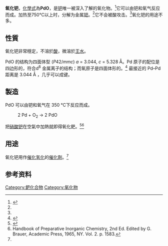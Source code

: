 {{chembox
| verifiedrevid = 402517651
| ImageFile =PdOxide.jpg
|   ImageSize =
|   ImageName =
| IUPACName = 
|   OtherNames = 氧化鈀（II）
| Section1 = {{Chembox Identifiers
|   ChemSpiderID_Ref = {{chemspidercite|correct|chemspider}}
| ChemSpiderID = 66602
| PubChem = 73974
| InChI = 1/O.Pd/q-2;+2
| InChIKey = JQPTYAILLJKUCY-UHFFFAOYAD
| SMILES = [Pd+2].[O-2]
| StdInChI_Ref = {{stdinchicite|correct|chemspider}}
| StdInChI = 1S/O.Pd/q-2;+2
| StdInChIKey_Ref = {{stdinchicite|correct|chemspider}}
| StdInChIKey = JQPTYAILLJKUCY-UHFFFAOYSA-N
| CASNo = 1314-08-5
|    CASNo_Ref = {{cascite|correct|CAS}}
  }}
| Section2 = {{Chembox Properties
|   Formula = PdO
|   MolarMass = 122.42
|   Appearance = 黑色无臭固體<ref name="Cotton">Simon Cotton: ''The Chemistry of Precious Metals'', Springer 1997.</ref>
|   Density = 8.3 g/cm<sup>3</sup><ref name="Cotton"/>
|   Solubility = 不溶<ref name="Cotton"/>
|   SolubleOther = 不溶於[[酸|酸]]<ref name="Cotton"/>，微溶於[[王水|王水]]
|   MeltingPt = 750 °C 分解<ref name="merck">{{Merck|807107|Datum=24. Februar 2013}}</ref>
|   BoilingPt =
  }}
| Section7 = {{Chembox Hazards
|   ExternalMSDS =
|   EUIndex = 未列出
|   EUClass = 
|   HPhrases = {{H-phrases|272}}
|   PPhrases = {{P-phrases|210|220|221|280}}<ref name="Sigma">{{Sigma-Aldrich|mm|8.07107|Datum=7. Dezember 2019|Name=Palladium(II) oxide (85% Pd), Palladium(II) oxide (85% Pd) hydrogenation catalyst for synthesis. CAS 1314-08-5, EC Number 215-218-3, chemical formula PdO.}}</ref>
|   MainHazards = 
|   NFPA-H = 
|   NFPA-F = 
|   NFPA-R = 
|   NFPA-O = 
|   FlashPt = 非易燃
  }}
| Section8 = {{Chembox Related
|   OtherAnions = [[硫化钯|硫化钯]]<br />[[硫酸鈀|硫酸鈀]]
|   OtherCations = [[氧化鎳|氧化鎳]]<br />[[氧化亚铂|氧化亚铂]]
|   OtherFunctn = 
|    Function = 
|   OtherCpds = 
  }}
}}

'''氧化钯'''，[[化學式|化學式]]為'''PdO'''，是[[钯|钯]]唯一被深入了解的氧化物。<ref name = "Greenwood">{{Greenwood&Earnshaw1st|pages=1336–37}}</ref>它可以由钯和氧气反应而成。加热至750℃以上时，分解为金属[[钯|钯]]。<ref name="Cotton" />它不会被酸攻击。<ref name = "Greenwood" />氧化钯的用途不多。

==性質==
氧化钯非常穩定，不溶於[[酸|酸]]，微溶於[[王水|王水]]。

PdO 的结构为四面体型 (''P''42/''mmc'') ''a'' = 3.044, ''c'' = 5.328 Å。Pd 原子的配位是四边形的，符合d<sup>8</sup> 金属离子的结构；而氧原子是四面体形的。<ref>{{cite journal|last1=Dwight|first1=P.H.|title=Preparation and Properties of the System CuxPd1-xO (0<=x<=0.175)|journal=J. Solid State Chem.|date=1990|volume=86|page=175}}</ref> 最接近的 Pd–Pd 距离是 3.044 Å ，几乎可以成键。

==製造==
PdO 可以由{{le|海绵金属|sponge metal}}钯和氧气在 350 °C下反应而成。

:2 Pd + O<sub>2</sub> → 2 PdO

把[[硝酸钯|硝酸钯]]在空氣中加熱就即得氧化鈀。<ref name=OS>{{OrgSynth | title = Tetrahydrofuran | author = Donald Starr and R. M. Hixon | prep = cv2p0566 | collvol = 2 | collvolpages = 566 | year = 1943}}</ref><ref>Handbook of Preparative Inorganic Chemistry, 2nd Ed. Edited by G. Brauer, Academic Press, 1965, NY. Vol. 2. p. 1583.</ref>

==用途==
氧化钯用作[[催化氢化|催化氢化]]的[[催化劑|催化劑]]。<ref name=OS/>

==参考资料==
{{reflist}}
{{钯化合物}}
{{氧化物}}

[[Category:鈀化合物|Category:鈀化合物]]
[[Category:氧化物|Category:氧化物]]

{{inorganic-compound-stub}}